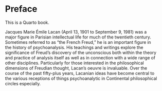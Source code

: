 # Preface {.unnumbered}

This is a Quarto book.

Jacques Marie Émile Lacan (April 13, 1901 to September 9, 1981) was a major figure in Parisian intellectual life for much of the twentieth century. Sometimes referred to as “the French Freud,” he is an important figure in the history of psychoanalysis. His teachings and writings explore the significance of Freud’s discovery of the unconscious both within the theory and practice of analysis itself as well as in connection with a wide range of other disciplines. Particularly for those interested in the philosophical dimensions of Freudian thought, Lacan’s oeuvre is invaluable. Over the course of the past fifty-plus years, Lacanian ideas have become central to the various receptions of things psychoanalytic in Continental philosophical circles especially.


